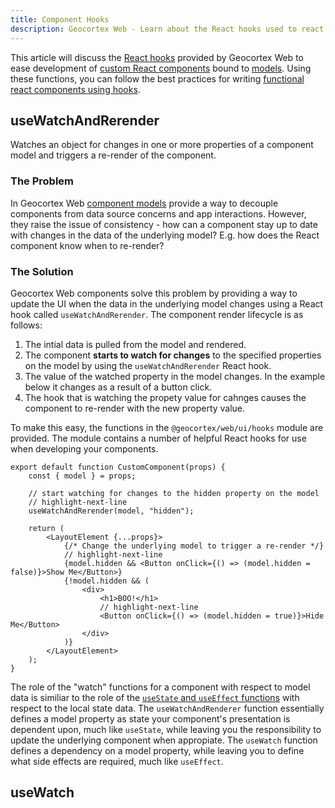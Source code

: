 ```yaml
---
title: Component Hooks
description: Geocortex Web - Learn about the React hooks used to react to changes on a component's model
---
```


This article will discuss the [React hooks](https://reactjs.org/docs/hooks-intro.html) provided by Geocortex Web to ease development of [custom React components](implement-component-with-ui.mdx) bound to [models](implement-component-participate-app-config.mdx#consuming-the-configuration-in-the-component). Using these functions, you can follow the best practices for writing [functional react components using hooks](https://reactjs.org/docs/hooks-intro.html).

## useWatchAndRerender

Watches an object for changes in one or more properties of a component model and triggers a re-render of the component.

### The Problem

In Geocortex Web [component models](concepts-components-services.mdx#models) provide a way to decouple components from data source concerns and app interactions. However, they raise the issue of consistency - how can a component stay up to date with changes in the data of the underlying model? E.g. how does the React component know when to re-render?

### The Solution

Geocortex Web components solve this problem by providing a way to update the UI when the data in the underlying model changes using a React hook called `useWatchAndRerender`. The component render lifecycle is as follows:

1. The intial data is pulled from the model and rendered.
1. The component **starts to watch for changes** to the specified properties on the model by using the `useWatchAndRerender` React hook.
1. The value of the watched property in the model changes. In the example below it changes as a result of a button click.
1. The hook that is watching the propety value for cahnges causes the component to re-render with the new property value.

<!-- TODO: add link to API docs for the hooks modules -->

To make this easy, the functions in the `@geocortex/web/ui/hooks` module are provided. The module contains a number of helpful React hooks for use when developing your components.

```tsx
export default function CustomComponent(props) {
    const { model } = props;

    // start watching for changes to the hidden property on the model
    // highlight-next-line
    useWatchAndRerender(model, "hidden");

    return (
        <LayoutElement {...props}>
            {/* Change the underlying model to trigger a re-render */}
            // highlight-next-line
            {model.hidden && <Button onClick={() => (model.hidden = false)}>Show Me</Button>}
            {!model.hidden && (
                <div>
                    <h1>BOO!</h1>
                    // highlight-next-line
                    <Button onClick={() => (model.hidden = true)}>Hide Me</Button>
                </div>
            )}
        </LayoutElement>
    );
}
```

The role of the "watch" functions for a component with respect to model data is similiar to the role of the [`useState` and `useEffect` functions](https://reactjs.org/docs/hooks-state.html) with respect to the local state data. The `useWatchAndRenderer` function essentially defines a model property as state your component's presentation is dependent upon, much like `useState`, while leaving you the responsibility to update the underlying component when appropiate. The `useWatch` function defines a dependency on a model property, while leaving you to define what side effects are required, much like `useEffect`.

## useWatch
